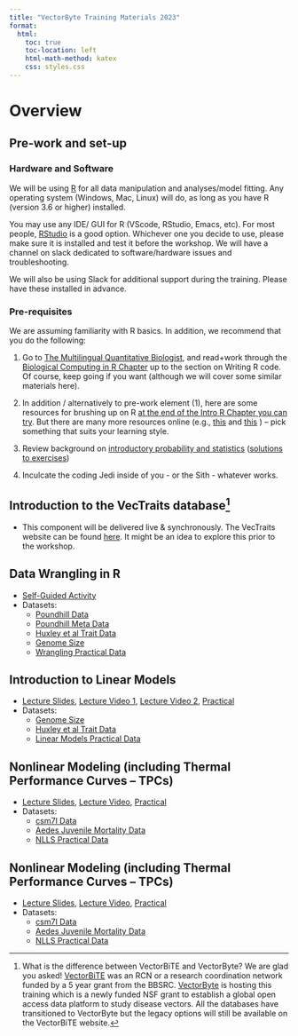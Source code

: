 ```yaml
---
title: "VectorByte Training Materials 2023"
format:
  html:
    toc: true
    toc-location: left
    html-math-method: katex
    css: styles.css
---
```


# Overview

## Pre-work and set-up

### Hardware and Software

We will be using [R](https://cran.r-project.org/) for all data manipulation and analyses/model fitting. Any operating system (Windows, Mac, Linux) will do, as long as you have R (version 3.6 or higher) installed.

You may use any IDE/ GUI for R (VScode, RStudio, Emacs, etc). For most people, [RStudio](https://www.rstudio.com/) is a good option. Whichever one you decide to use, please make sure it is installed and test it before the workshop. We will have a channel on slack dedicated to software/hardware issues and troubleshooting.

We will also be using Slack for additional support during the training. Please have these installed in advance.

### Pre-requisites

We are assuming familiarity with R basics. In addition, we recommend that you do the following:

1.  Go to [The Multilingual Quantitative Biologist](https://mhasoba.github.io/TheMulQuaBio/intro.html), and read+work through the [Biological Computing in R Chapter](https://mhasoba.github.io/TheMulQuaBio/notebooks/07-R.html) up to the section on Writing R code. Of course, keep going if you want (although we will cover some similar materials here).

2.  In addition / alternatively to pre-work element (1), here are some resources for brushing up on R [at the end of the Intro R Chapter you can try](https://mhasoba.github.io/TheMulQuaBio/notebooks/07-R.html#readings-and-resources). But there are many more resources online (e.g., [this](https://www.codecademy.com/learn/learn-r) and [this](https://www.dataquest.io/blog/learn-r-for-data-science/) ) -- pick something that suits your learning style.

3.  Review background on [introductory probability and statistics](Stats_review.qmd) ([solutions to exercises](Stats_review_soln.qmd))

4.  Inculcate the coding Jedi inside of you - or the Sith - whatever works.

## Introduction to the VecTraits database[^1]

[^1]: What is the difference between VectorBiTE and VectorByte? We are glad you asked! [VectorBiTE](http://vectorbite.org/) was an RCN or a research coordination network funded by a 5 year grant from the BBSRC. [VectorByte](https://www.vectorbyte.org/) is hosting this training which is a newly funded NSF grant to establish a global open access data platform to study disease vectors. All the databases have transitioned to VectorByte but the legacy options will still be available on the VectorBiTE website.

-   This component will be delivered live & synchronously. The VecTraits website can be found [here](https://vectorbyte.crc.nd.edu/vectraits-explorer). It might be an idea to explore this prior to the workshop.

## Data Wrangling in R

-   [Self-Guided Activity](data_wrangling.qmd)
-   Datasets:
    -   [Poundhill Data](activities/data/PoundHillData.csv)
    -   [Poundhill Meta Data](activities/data/PoundHillMetaData.csv)
    -   [Huxley et al Trait Data](activities/data/traitdata_Huxleyetal_2021.csv)
    -   [Genome Size](activities/data/GenomeSize.csv)
    -   [Wrangling Practical Data](activities/data/wranglingdataset.csv)

## Introduction to Linear Models

-   [Lecture Slides](lectures/VB_LinMods.pdf), [Lecture Video 1](https://www.youtube.com/watch?v=oqjzfXDgZY0&list=PLrMhLVyZEsORr81gXrfgiq2vX30_brtpF&index=2), [Lecture Video 2](https://www.youtube.com/watch?v=-VelMqc9z6M&list=PLrMhLVyZEsORr81gXrfgiq2vX30_brtpF&index=1), [Practical](linear_mod_activity.qmd)
-   Datasets:
    -   [Genome Size](activities/data/GenomeSize.csv)
    -   [Huxley et al Trait Data](activities/data/traitdata_Huxleyetal_2021.csv)
    -   [Linear Models Practical Data](activities/data/lmdataset.csv)

## Nonlinear Modeling (including Thermal Performance Curves -- TPCs)

-   [Lecture Slides](lectures/VB_NLLS.pdf), [Lecture Video](https://www.youtube.com/watch?v=dnZlU2_iQ1k&list=PLrMhLVyZEsORr81gXrfgiq2vX30_brtpF&index=3), [Practical](VB_NLLS_activity.qmd)
-   Datasets:
    -   [csm7I Data](activities/data/csm7I.csv)
    -   [Aedes Juvenile Mortality Data](activities/data/juvenilemortalityrateae.csv)
    -   [NLLS Practical Data](activities/data/nllsdataset.csv)

## Nonlinear Modeling (including Thermal Performance Curves -- TPCs)

-   [Lecture Slides](lectures/VB_NLLS.pdf), [Lecture Video](https://www.youtube.com/watch?v=dnZlU2_iQ1k&list=PLrMhLVyZEsORr81gXrfgiq2vX30_brtpF&index=3), [Practical](VB_NLLS_activity.qmd)
-   Datasets:
    -   [csm7I Data](activities/data/csm7I.csv)
    -   [Aedes Juvenile Mortality Data](activities/data/juvenilemortalityrateae.csv)
    -   [NLLS Practical Data](activities/data/nllsdataset.csv)
